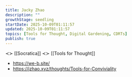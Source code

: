 ```yaml
---
title: Jacky Zhao
description: ""
growthStage: seedling
startDate: 2025-10-09T01:11:57
updated: 2025-10-09T01:11:57
topics: [Tools for Thought, Digital Gardening, CDRTs]
publish: true
---
```


≺≻ [[Socratica]]
≺≻ [[Tools for Thought]]

- https://we-b.site/
- https://jzhao.xyz/thoughts/Tools-for-Conviviality
